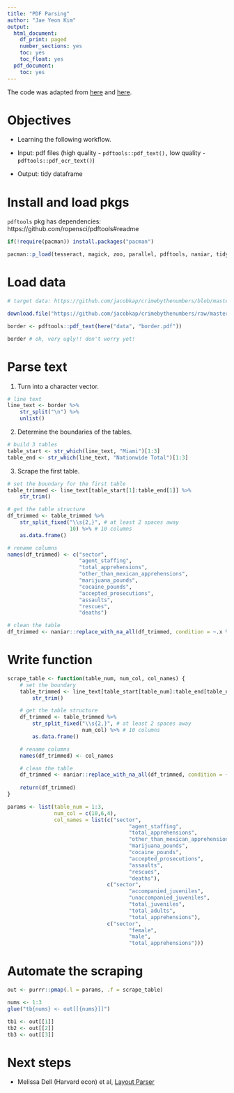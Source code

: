 ```yaml
---
title: "PDF Parsing"
author: "Jae Yeon Kim"
output:
  html_document:
    df_print: paged
    number_sections: yes
    toc: yes
    toc_float: yes
  pdf_document:
    toc: yes
---
```


The code was adapted from [here](https://themockup.blog/posts/2020-04-03-beer-and-pdftools-a-vignette/) and [here](https://crimebythenumbers.com/scrape-table.html).

# Objectives 

- Learning the following workflow. 

- Input: pdf files (high quality - `pdftools::pdf_text(),` low quality - `pdftools::pdf_ocr_text()`)

- Output: tidy dataframe

# Install and load pkgs 

`pdftools` pkg has dependencies: https://github.com/ropensci/pdftools#readme

```r
if(!require(pacman)) install.packages("pacman")

pacman::p_load(tesseract, magick, zoo, parallel, pdftools, naniar, tidyverse, here, glue, purrr)
```

# Load data 

```r
# target data: https://github.com/jacobkap/crimebythenumbers/blob/master/data/usbp_stats_fy2017_sector_profile.pdf

download.file("https://github.com/jacobkap/crimebythenumbers/raw/master/data/usbp_stats_fy2017_sector_profile.pdf", here("data/border.pdf"))

border <- pdftools::pdf_text(here("data", "border.pdf"))

border # oh, very ugly!! don't worry yet!
```

# Parse text 

1. Turn into a character vector. 

```r
# line text 
line_text <- border %>%
    str_split("\n") %>%
    unlist()
```

2. Determine the boundaries of the tables. 

```r
# build 3 tables 
table_start <- str_which(line_text, "Miami")[1:3]
table_end <- str_which(line_text, "Nationwide Total")[1:3]
```

3. Scrape the first table. 

```r
# set the boundary for the first table
table_trimmed <- line_text[table_start[1]:table_end[1]] %>%
    str_trim()

# get the table structure
df_trimmed <- table_trimmed %>%
    str_split_fixed("\\s{2,}", # at least 2 spaces away 
                    10) %>% # 10 columns 
    as.data.frame()

# rename columns
names(df_trimmed) <- c("sector",
                       "agent_staffing",
                       "total_apprehensions",
                       "other_than_mexican_apprehensions", 
                       "marijuana_pounds",
                       "cocaine_pounds",
                       "accepted_prosecutions",
                       "assaults",
                       "rescues",
                       "deaths")

# clean the table
df_trimmed <- naniar::replace_with_na_all(df_trimmed, condition = ~.x %in% c("N/A", "N/A ****"))
```

# Write function 

```r
scrape_table <- function(table_num, num_col, col_names) {
    # set the boundary 
    table_trimmed <- line_text[table_start[table_num]:table_end[table_num]] %>%
        str_trim()

    # get the table structure
    df_trimmed <- table_trimmed %>%
        str_split_fixed("\\s{2,}", # at least 2 spaces away 
                        num_col) %>% # 10 columns 
        as.data.frame()

    # rename columns
    names(df_trimmed) <- col_names

    # clean the table
    df_trimmed <- naniar::replace_with_na_all(df_trimmed, condition = ~.x %in% c("N/A", "N/A ****"))
    
    return(df_trimmed)
}

params <- list(table_num = 1:3,
               num_col = c(10,6,4),
               col_names = list(c("sector",
                                       "agent_staffing",
                                       "total_apprehensions",
                                       "other_than_mexican_apprehensions", 
                                       "marijuana_pounds",
                                       "cocaine_pounds",
                                       "accepted_prosecutions",
                                       "assaults",
                                       "rescues",
                                       "deaths"),
                                c("sector",
                                       "accompanied_juveniles",
                                       "unaccompanied_juveniles",
                                       "total_juveniles", 
                                       "total_adults",
                                       "total_apprehensions"),
                                c("sector",
                                       "female",
                                       "male",
                                       "total_apprehensions")))
```

# Automate the scraping 

```r
out <- purrr::pmap(.l = params, .f = scrape_table)

nums <- 1:3
glue("tb{nums} <- out[[{nums}]]")

tb1 <- out[[1]]
tb2 <- out[[2]]
tb3 <- out[[3]]
```

# Next steps 

- Melissa Dell (Harvard econ) et al, [Layout Parser](https://layout-parser.github.io/)